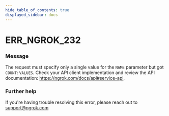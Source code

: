 ```yaml
---
hide_table_of_contents: true
displayed_sidebar: docs
---
```



# ERR_NGROK_232

### Message

The request must specify only a single value for the `NAME` parameter but got `COUNT`: `VALUES`. Check your API client implementation and review the API documentation: https://ngrok.com/docs/api#service-api.

<ErrorDetails error="err_ngrok_232" />

### Further help

If you're having trouble resolving this error, please reach out to [support@ngrok.com](mailto:support@ngrok.com?subject=Help%20with%20ERR_NGROK_232)
